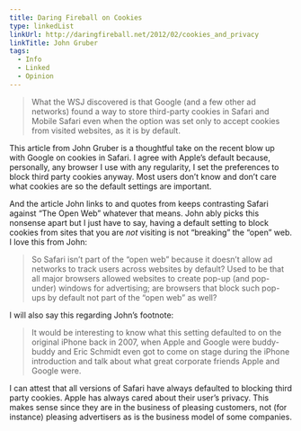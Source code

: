 ```yaml
---
title: Daring Fireball on Cookies
type: linkedList
linkUrl: http://daringfireball.net/2012/02/cookies_and_privacy
linkTitle: John Gruber
tags:
  - Info
  - Linked
  - Opinion
---
```


> What the WSJ discovered is that Google (and a few other ad networks) found a way to store third-party cookies in Safari and Mobile Safari even when the option was set only to accept cookies from visited websites, as it is by default.

This article from John Gruber is a thoughtful take on the recent blow up with Google on cookies in Safari. I agree with Apple’s default because, personally, any browser I use with any regularity, I set the preferences to block third party cookies anyway. Most users don’t know and don’t care what cookies are so the default settings are important.

And the article John links to and quotes from keeps contrasting Safari against “The Open Web” whatever that means. John ably picks this nonsense apart but I just have to say, having a default setting to block cookies from sites that you are _not_ visiting is not “breaking” the “open” web. I love this from John:

> So Safari isn’t part of the “open web” because it doesn’t allow ad networks to track users across websites by default? Used to be that all major browsers allowed websites to create pop-up (and pop-under) windows for advertising; are browsers that block such pop-ups by default not part of the “open web” as well?

I will also say this regarding John’s footnote:

> It would be interesting to know what this setting defaulted to on the original iPhone back in 2007, when Apple and Google were buddy-buddy and Eric Schmidt even got to come on stage during the iPhone introduction and talk about what great corporate friends Apple and Google were.

I can attest that all versions of Safari have always defaulted to blocking third party cookies. Apple has always cared about their user’s privacy. This makes sense since they are in the business of pleasing customers, not (for instance) pleasing advertisers as is the business model of some companies.
